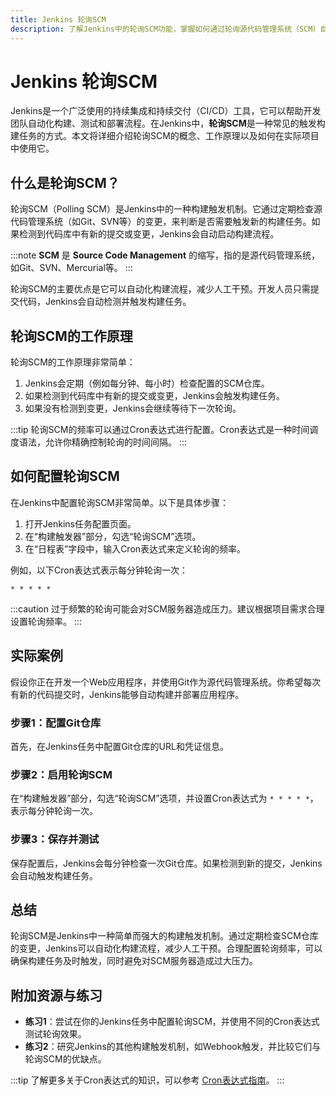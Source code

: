 ```yaml
---
title: Jenkins 轮询SCM
description: 了解Jenkins中的轮询SCM功能，掌握如何通过轮询源代码管理系统（SCM）自动触发构建任务。
---
```


# Jenkins 轮询SCM

Jenkins是一个广泛使用的持续集成和持续交付（CI/CD）工具，它可以帮助开发团队自动化构建、测试和部署流程。在Jenkins中，**轮询SCM**是一种常见的触发构建任务的方式。本文将详细介绍轮询SCM的概念、工作原理以及如何在实际项目中使用它。

## 什么是轮询SCM？

轮询SCM（Polling SCM）是Jenkins中的一种构建触发机制。它通过定期检查源代码管理系统（如Git、SVN等）的变更，来判断是否需要触发新的构建任务。如果检测到代码库中有新的提交或变更，Jenkins会自动启动构建流程。

:::note
**SCM** 是 **Source Code Management** 的缩写，指的是源代码管理系统，如Git、SVN、Mercurial等。
:::

轮询SCM的主要优点是它可以自动化构建流程，减少人工干预。开发人员只需提交代码，Jenkins会自动检测并触发构建任务。

## 轮询SCM的工作原理

轮询SCM的工作原理非常简单：

1. Jenkins会定期（例如每分钟、每小时）检查配置的SCM仓库。
2. 如果检测到代码库中有新的提交或变更，Jenkins会触发构建任务。
3. 如果没有检测到变更，Jenkins会继续等待下一次轮询。

:::tip
轮询SCM的频率可以通过Cron表达式进行配置。Cron表达式是一种时间调度语法，允许你精确控制轮询的时间间隔。
:::

## 如何配置轮询SCM

在Jenkins中配置轮询SCM非常简单。以下是具体步骤：

1. 打开Jenkins任务配置页面。
2. 在“构建触发器”部分，勾选“轮询SCM”选项。
3. 在“日程表”字段中，输入Cron表达式来定义轮询的频率。

例如，以下Cron表达式表示每分钟轮询一次：

```plaintext
* * * * *
```

:::caution
过于频繁的轮询可能会对SCM服务器造成压力。建议根据项目需求合理设置轮询频率。
:::

## 实际案例

假设你正在开发一个Web应用程序，并使用Git作为源代码管理系统。你希望每次有新的代码提交时，Jenkins能够自动构建并部署应用程序。

### 步骤1：配置Git仓库

首先，在Jenkins任务中配置Git仓库的URL和凭证信息。

### 步骤2：启用轮询SCM

在“构建触发器”部分，勾选“轮询SCM”选项，并设置Cron表达式为 `* * * * *`，表示每分钟轮询一次。

### 步骤3：保存并测试

保存配置后，Jenkins会每分钟检查一次Git仓库。如果检测到新的提交，Jenkins会自动触发构建任务。

## 总结

轮询SCM是Jenkins中一种简单而强大的构建触发机制。通过定期检查SCM仓库的变更，Jenkins可以自动化构建流程，减少人工干预。合理配置轮询频率，可以确保构建任务及时触发，同时避免对SCM服务器造成过大压力。

## 附加资源与练习

- **练习1**：尝试在你的Jenkins任务中配置轮询SCM，并使用不同的Cron表达式测试轮询效果。
- **练习2**：研究Jenkins的其他构建触发机制，如Webhook触发，并比较它们与轮询SCM的优缺点。

:::tip
了解更多关于Cron表达式的知识，可以参考 [Cron表达式指南](https://crontab.guru/)。
:::